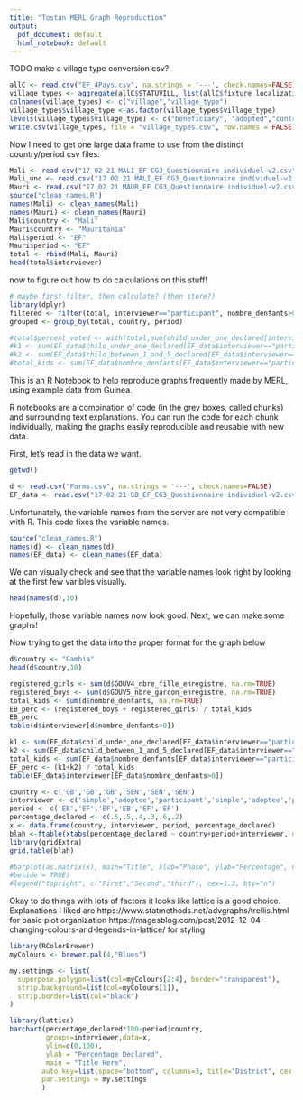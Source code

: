 ```yaml
---
title: "Tostan MERL Graph Reproduction"
output:
  pdf_document: default
  html_notebook: default
---
```


TODO
make a village type conversion csv?
```r
allC <- read.csv("EF_4Pays.csv", na.strings = '---', check.names=FALSE)
village_types <- aggregate(allC$STATUVILL, list(allC$fixture_localization.village), mean)
colnames(village_types) <- c("village","village_type")
village_types$village_type <-as.factor(village_types$village_type)
levels(village_types$village_type) <- c("beneficiary", "adopted","control")
write.csv(village_types, file = "village_types.csv", row.names = FALSE)
```
Now I need to get one large data frame to use from the distinct country/period csv files.
```r
Mali <- read.csv("17 02 21 MALI_EF CG3_Questionnaire individuel-v2.csv", na.strings = '---', check.names=FALSE)
Mali_unc <- read.csv("17 02 21 MALI_EF CG3_Questionnaire individuel-v2.csv", na.strings = '---', check.names=FALSE)
Mauri <- read.csv("17 02 21 MAUR_EF CG3_Questionnaire individuel-v2.csv", na.strings = '---', check.names=FALSE)
source("clean_names.R")
names(Mali) <- clean_names(Mali)
names(Mauri) <- clean_names(Mauri)
Mali$country <- "Mali"
Mauri$country <- "Mauritania"
Mali$period <- "EF"
Mauri$period <- "EF"
total <- rbind(Mali, Mauri)
head(total$interviewer)
```

now to figure out how to do calculations on this stuff!
```r
# maybe first filter, then calculate? (then store?)
library(dplyr)
filtered <- filter(total, interviewer=="participant", nombre_denfants>0) # same as total[interviewer==participant & nombre_denfants > 0]
grouped <- group_by(total, country, period)

#total$percent_voted <- with(total,sum(child_under_one_declared[interviewer=="participant"], na.rm=TRUE))
#k1 <- sum(EF_data$child_under_one_declared[EF_data$interviewer=="participant"], na.rm=TRUE)
#k2 <- sum(EF_data$child_between_1_and_5_declared[EF_data$interviewer=="participant"], na.rm=TRUE)
#total_kids <- sum(EF_data$nombre_denfants[EF_data$interviewer=="participant"], na.rm=TRUE)
```

This is an R Notebook to help reproduce graphs frequently made by MERL, using example data from Guinea.

R notebooks are a combination of code (in the grey boxes, called chunks) and surrounding text explanations. You can run the code for each chunk individually, making the graphs easily reproducible and reusable with new data.

First, let's read in the data we want.
```r
getwd()
```

```r
d <- read.csv("Forms.csv", na.strings = '---', check.names=FALSE)
EF_data <- read.csv("17-02-21-GB_EF_CG3_Questionnaire individuel-v2.csv", na.strings = '---', check.names=FALSE)
```

Unfortunately, the variable names from the server are not very compatible with R. This code fixes the variable names.
```r
source("clean_names.R")
names(d) <- clean_names(d)
names(EF_data) <- clean_names(EF_data)
```

We can visually check and see that the variable names look right by looking at the first few varibles visually.
```r
head(names(d),10)
```

Hopefully, those variable names now look good. Next, we can make some graphs!

Now trying to get the data into the proper format for the graph below
```r
d$country <- "Gambia"
head(d$country,10)
```

```r
registered_girls <- sum(d$GOUV4_nbre_fille_enregistre, na.rm=TRUE)
registered_boys <- sum(d$GOUV5_nbre_garcon_enregistre, na.rm=TRUE)
total_kids <- sum(d$nombre_denfants, na.rm=TRUE)
EB_perc <- (registered_boys + registered_girls) / total_kids
EB_perc
table(d$interviewer[d$nombre_denfants>0])
```
```r
k1 <- sum(EF_data$child_under_one_declared[EF_data$interviewer=="participant"], na.rm=TRUE)
k2 <- sum(EF_data$child_between_1_and_5_declared[EF_data$interviewer=="participant"], na.rm=TRUE)
total_kids <- sum(EF_data$nombre_denfants[EF_data$interviewer=="participant"], na.rm=TRUE)
EF_perc <- (k1+k2) / total_kids
table(EF_data$interviewer[EF_data$nombre_denfants>0])
```
```r
country <- c('GB','GB','GB','SEN','SEN','SEN')
interviewer <- c('simple','adoptee','participant','simple','adoptee','participant')
period <- c('EB','EF','EF','EB','EF','EF')
percentage_declared <- c(.5,.5,.4,.3,.6,.2)
x <- data.frame(country, interviewer, period, percentage_declared)
blah <-ftable(xtabs(percentage_declared ~ country+period+interviewer, data = x))
library(gridExtra)
grid.table(blah)
```

```r
#barplot(as.matrix(x), main="Title", xlab="Phase", ylab="Percentage", names.arg=c("EB","EF","EF"),
#beside = TRUE)
#legend("topright", c("First","Second","third"), cex=1.3, bty="n")
```
Okay to do things with lots of factors it looks like lattice is a good choice. Explanations I liked are
https://www.statmethods.net/advgraphs/trellis.html for basic plot organization
https://magesblog.com/post/2012-12-04-changing-colours-and-legends-in-lattice/ for styling

```r
library(RColorBrewer)
myColours <- brewer.pal(4,"Blues")

my.settings <- list(
  superpose.polygon=list(col=myColours[2:4], border="transparent"),
  strip.background=list(col=myColours[1]),
  strip.border=list(col="black")
)

library(lattice) 
barchart(percentage_declared*100~period|country,
         groups=interviewer,data=x,
         ylim=c(0,100),
         ylab = "Percentage Declared",
         main = "Title Here",
        auto.key=list(space="bottom", columns=3, title="District", cex.title=1),
        par.settings = my.settings
        )
```


